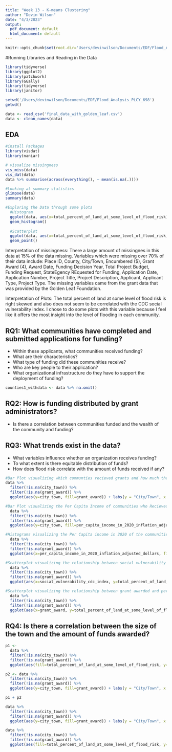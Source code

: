 ```yaml
---
title: "Week 13 - K-means Clustering"
author: "Devin Wilson"
date: "4/3/2023"
output:
  pdf_document: default
  html_document: default
---
```


```r
knitr::opts_chunk$set(root.dir='Users/devinwilson/Documents/EDF/Flood_Analysis_PLCY_698') # change for your root directory)
```

#Running Libraries and Reading in the Data

```r
library(tidyverse)
library(ggplot2)
library(patchwork)
library(GGally)
library(tidyverse)
library(janitor)

setwd('/Users/devinwilson/Documents/EDF/Flood_Analysis_PLCY_698')
getwd()

data <- read_csv('final_data_with_golden_leaf.csv')
data <- clean_names(data)
```

## EDA 

```r
#install Packages
library(visdat)
library(naniar)

# visualize missingness
vis_miss(data)
vis_dat(data)
data %>% summarise(across(everything(), ~ mean(is.na(.))))

#Looking at summary statistics
glimpse(data)
summary(data)

#Exploring the Data through some plots
  #Histogram
  ggplot(data, aes(x=total_percent_of_land_at_some_level_of_flood_risk)) +
  geom_histogram()
  
  #Scatterplot
  ggplot(data, aes(x=total_percent_of_land_at_some_level_of_flood_risk, y=social_vulnerability_cdc_index)) +
  geom_point()

```
Interpretation of missingness: 
There a large amount of missingnes in this data at 15% of the data missing. Variables which were missing over 70% of their data include: Place ID, County, City/Town, Encumbered ($), Grant Award (4), Award Date, Funding Decision Year, Total Project Budget, Funding Request, StateEgency REquested for Funding, Application Date, Application Number, Project Title, Projcet Description, Applicant, Applicant Type, Project Type. The missing variables came from  the grant data that was provided by the Golden Leaf Foundation.

Interpretation of Plots:
The total percent of land at some level of flood risk is right skewed and also does not seem to be correlated with the CDC social vulnerability index. I chose to do some plots with this variable because I feel like it offers the most insight into the level of flooding in each community. 

## RQ1: What communities have completed and submitted applications for funding?
- Within these applicants, what communities received funding? 
- What are their characteristics?
- What type of funding did these communities receive? 
- Who are key people to their application?
- What organizational infrastructure do they have to support the deployment of funding?

```r
counties1_withdata <- data %>% na.omit()

```

## RQ2: How is funding distributed by grant administrators?
- Is there a correlation between communities funded and the wealth of the community and funding?

## RQ3: What trends exist in the data?
- What variables influence whether an organization receives funding?
- To what extent is there equitable distribution of funds?
- How does flood risk correlate with the amount of funds received if any? 

```r
#Bar Plot visualizing which communties recieved grants and how much they received.
data %>%
  filter(!is.na(city_town)) %>%
  filter(!is.na(grant_award)) %>%
  ggplot(aes(y=city_town, fill=grant_award)) + labs(y = "City/Town", x = "Grant Award in Thousands", title = "Grant Awarded to Each City/Town", fill="Grant Awarded") + theme_classic() + geom_bar()

```
```r
#Bar Plot visualizing the Per Capita Income of communities who Recieved Grants
  data %>%
  filter(!is.na(city_town)) %>%
  filter(!is.na(grant_award)) %>%
  ggplot(aes(y=city_town, fill=per_capita_income_in_2020_inflation_adjusted_dollars)) + labs(y = "City/Town", x = "Per Capita Income in 2020", title = "Per Capita Income of communities who Recieved Grants", subtitle  ="Income in 2020 Inflation Adjusted Dollars") + geom_bar(show.legend = FALSE, fill="cyan4") 
```
```r
#Histograms visualizing the Per Capita income in 2020 of the communities which received funding
  data %>%
  filter(!is.na(city_town)) %>%
  filter(!is.na(grant_award)) %>%
  ggplot(aes(x=per_capita_income_in_2020_inflation_adjusted_dollars, fill=city_town), show.legend = FALSE) + labs(x = "Per Capita income in 2020 inflation adjusted dollars", title = "Per Capita Income in 2020 of Communities Which Received a Grant", show.legend = FALSE) + facet_wrap(~city_town) + geom_density(show.legend = FALSE)
```
```r
#Scatterplot visualizing the relationship between social vulnerability index and percent of area flooded
  data %>%
  filter(!is.na(city_town)) %>%
  filter(!is.na(grant_award)) %>%
  ggplot(aes(x=social_vulnerability_cdc_index, y=total_percent_of_land_at_some_level_of_flood_risk, fill=city_town, color=city_town)) + labs(x = "Social Vulnerability CDC Index", y="Total percent of Land at Some Level of Flood Risk", title = "Areas with Flood Risk and CDC Social Vulnerability Index", fill="City/Town") + geom_point()
```
```r
#Scatterplot visualizing the relationship between grant awarded and percent of area flooded
  data %>%
  filter(!is.na(city_town)) %>%
  filter(!is.na(grant_award)) %>%
  ggplot(aes(x=grant_award, y=total_percent_of_land_at_some_level_of_flood_risk)) +  labs(x = "Grant Award", y="Total percent of Land at Some Level of Flood Risk", title = "Areas with Flood Risk and Grant Awarded") + geom_point(alpha = 1.5)
```

## RQ4: Is there a correlation between the size of the town and the amount of funds awarded?
```r
p1 <- 
  data %>%
  filter(!is.na(city_town)) %>%
  filter(!is.na(grant_award)) %>%
  ggplot(aes(fill=total_percent_of_land_at_some_level_of_flood_risk, y=city_town, color=city_town)) + labs(y = "City/Town", x = "Percent of Land at Flood Risk", title = "Percent of Land at Flood Risk in each City/Town") + geom_bar(show.legend = FALSE)

p2 <- data %>%
  filter(!is.na(city_town)) %>%
  filter(!is.na(grant_award)) %>%
  ggplot(aes(y=city_town, fill=grant_award)) + labs(y = "City/Town", x = "Grant Award in Thousands", title = "Grant Awarded to Each City/Town", fill="Grant Awarded") + theme_classic() + geom_bar()

p1 + p2
```
```r
data %>%
  filter(!is.na(city_town)) %>%
  filter(!is.na(grant_award)) %>%
  ggplot(aes(y=city_town, fill=grant_award)) + labs(y = "City/Town", x = "Grant Award in Thousands", title = "Grant Awarded to Each City/Town", fill="Grant Awarded") + theme_classic() + geom_bar()
```
```r
data %>%
  filter(!is.na(city_town)) %>%
  filter(!is.na(grant_award)) %>%
  ggplot(aes(fill=total_percent_of_land_at_some_level_of_flood_risk, y=city_town, color=city_town)) + labs(y = "City/Town", x = "Percent of Land at Flood Risk", title = "Percent of Land at Flood Risk in each City/Town", subtitle = "Communtities Which Recieved Funding") + geom_bar(show.legend = FALSE)
```






